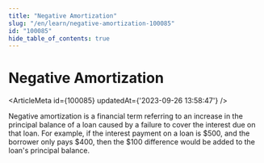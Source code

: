 ```yaml
---
title: "Negative Amortization"
slug: "/en/learn/negative-amortization-100085"
id: "100085"
hide_table_of_contents: true
---
```



# Negative Amortization

<ArticleMeta id={100085} updatedAt={'2023-09-26 13:58:47'} />
<div className='border-solid border-b border-t-0 my-4 border-[var(--ifm-color-gray-300)]' />

Negative amortization is a financial term referring to an increase in the principal balance of a loan caused by a failure to cover the interest due on that loan. For example, if the interest payment on a loan is $500, and the borrower only pays $400, then the $100 difference would be added to the loan's principal balance.
